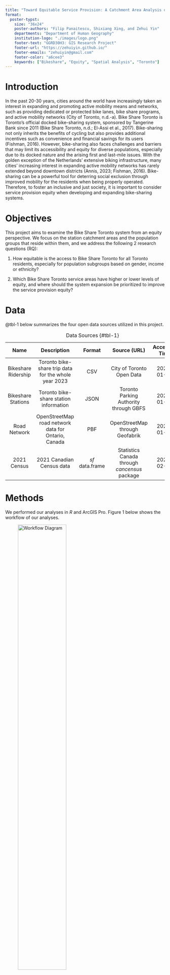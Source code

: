 ```yaml
---
title: "Toward Equitable Service Provision: A Catchment Area Analysis of The Bike Share Toronto System"
format:
  poster-typst: 
    size: "36x24"
    poster-authors: "Filip Panaitescu, Shixiang Xing, and Zehui Yin"
    departments: "Department of Human Geography"
    institution-logo: "./images/logo.png"
    footer-text: "GGRD30H3: GIS Research Project"
    footer-url: "https://zehuiyin.github.io/"
    footer-emails: "zehuiyin@gmail.com"
    footer-color: "a6cee3"
    keywords: ["Bikeshare", "Equity", "Spatial Analysis", "Toronto"]
---
```


# Introduction

In the past 20-30 years, cities around the world have increasingly taken an interest in expanding and promoting active mobility means and networks, such as providing dedicated or protected bike lanes, bike share programs, and active mobility networks (City of Toronto, n.d.-a). Bike Share Toronto is Toronto’s official docked bike-sharing system, sponsored by Tangerine Bank since 2011 (Bike Share Toronto, n.d.; El-Assi et al., 2017). Bike-sharing not only inherits the benefits of cycling but also provides additional incentives such as convenience and financial savings for its users (Fishman, 2016). However, bike-sharing also faces challenges and barriers that may limit its accessibility and equity for diverse populations, especially due to its docked nature and the arising first and last-mile issues. With the golden exception of the Netherlands’ extensive biking infrastructure, many cities’ increasing interest in expanding active mobility networks has rarely extended beyond downtown districts (Annis, 2023; Fishman, 2016). Bike-sharing can be a powerful tool for deterring social exclusion through improved mobility for the residents when being properly operated. Therefore, to foster an inclusive and just society, it is important to consider service provision equity when developing and expanding bike-sharing systems.

# Objectives

This project aims to examine the Bike Share Toronto system from an equity perspective. We focus on the station catchment areas and the population groups that reside within them, and we address the following 2 research questions (RQ):

1. How equitable is the access to Bike Share Toronto for all Toronto residents, especially for population subgroups based on gender, income or ethnicity?

2. Which Bike Share Toronto service areas have higher or lower levels of equity, and where should the system expansion be prioritized to improve the service provision equity?

# Data

@tbl-1 below summarizes the four open data sources utilized in this project.

|       **Name**      |                    **Description**                   |   **Format**  |               **Source (URL)**              | **Accessed Time** |
|:-------------------:|:----------------------------------------------------:|:-------------:|:-------------------------------------------:|:-----------------:|
| Bikeshare Ridership | Toronto bike-share trip data for the whole year 2023 | CSV           | City of Toronto Open Data                   | 2024-01-20        |
| Bikeshare Stations  | Toronto bike-share station information               | JSON          | Toronto Parking Authority through GBFS      | 2024-01-08        |
| Road Network        | OpenStreetMap road network data for Ontario, Canada  | PBF           | OpenStreetMap through Geofabrik             | 2024-01-08        |
| 2021 Census         | 2021 Canadian Census data                            | *sf* data.frame | Statistics Canada through *cancensus* package | 2024-02-05        |

: Data Sources {#tbl-1}

# Methods

We performed our analyses in *R* and ArcGIS Pro. Figure 1 below shows the workflow of our analyses.

![Workflow Diagram](./images/Workflow.png){width="60%"}

## Routing

To measure the coverage area of each bike share station, we calculated the 15-minute walking distance network buffers around them, using the *r5r* package in *R* (Pereira et al., 2021). To avoid overlapping in catchment areas, we created Voronoi polygons (Okabe et al., 2009) based on Euclidean distance for each station and intersected them with the network buffers to get the non-overlapping coverage areas for each bike share station.

## Areal Weighted Interpolation

To construct metrics quantifying the equity of service provision, we calculated eight socio-demographic variables: the percentages of Female, Indigenous people, White people, Chinese people, Black people, Latino people, people with household total income below \$40,000, and people with household total income above \$100,000 in 2020 for each census dissemination area in the City of Toronto. We used the *areal* package in *R* (Prener & Revord, 2019) to reshape the census data into the non-overlapping coverage areas, using the areal weighted interpolation method. Then, the Toronto Bike Share system-wide socio-demographics were calculated as a weighted average based on ridership at each station, $\overline{x}=\frac{\sum n\times x}{n}$.

## Cluster Analaysis and Hotspot Analysis

We applied the Multivariate Clustering Geoprocessing tool in ArcGIS Pro to the eight socio-demographic variables of the bike share stations in order to group them into five clusters based on their attribute similarities. From these five clusters, we identified existing catchment areas that are relatively more equitable compared to others.

We used Hot Spot Analysis (Getis-Ord $Gi^*$) to identify the census dissemination areas (DAs) that have high or low values of the socio-demographic variables, compared to the surrounding areas. We employed a spatial weight matrix constructed using the 40-nearest neighbours method, along with the row standardized Bisquare Kernel Function, $w_{ij}=[1-(\frac{d_{ij}}{\alpha_i})^2]^2$.

## Suitability Analysis

We identified socio-demographic hot spots with a confidence level exceeding 90% and converted them into raster format, with cell values equal to the original socio-demographic variables. we created an approximate 1-kilometre buffer zone raster around the equitable catchment areas identified by the cluster analysis. We computed a weighted sum of these layers to ascertain the most suitable areas for the expansion of the Bike Share Toronto system. The weights for the socio-demographic hot spot layers were set as the inverse of their respective means, $w_i=\frac{1}{\mu_i}$. The buffer layer was assigned a weight of 1.2 to balance the importance of proximity to existing stations against the need to serve underserved populations.

# Conclusion

This study scrutinizes the Bike Share Toronto system through the lens of equity. Employing catchment area analysis, we discovered disparities in service provision: an oversupply to White, Chinese, and low-income populations contrasted with an undersupply to Black and female demographics. These findings indicate significant opportunities for enhancing the system’s equitable distribution of services. Additionally, we performed a suitability analysis to pinpoint priority zones for potential network expansion, aiming to bolster equitable access across the city.

# Discussion

![System Wide Equity Results](./images/agg_results.png){width="100%"}

![Priority Zone Map (Left) and Low-income Population Hot Spot Map (Right)](./images/suitability_low_income.png){width="100%"}

# References

```{=typst} 
#set text(9pt)
```


